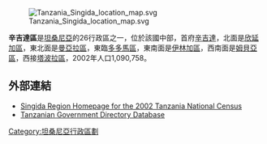 [[File:Tanzania_Singida_location_map.svg|thumb]]

'''辛吉達區'''是[[坦桑尼亞|坦桑尼亞]]的26行政區之一，位於該國中部，首府[[辛吉達|辛吉達]]，北面是[[欣延加區|欣延加區]]，東北面是[[曼亞拉區|曼亞拉區]]，東臨[[多多馬區|多多馬區]]，東南面是[[伊林加區|伊林加區]]，西南面是[[姆貝亞區|姆貝亞區]]，西接[[塔波拉區|塔波拉區]]，2002年人口1,090,758。

== 外部連結 ==
* [https://web.archive.org/web/20070927210254/http://www.tanzania.go.tz/census/census/singida.htm Singida Region Homepage for the 2002 Tanzania National Census]
* [http://www.tanzania.go.tz/govdirf.html Tanzanian Government Directory Database] {{Wayback|url=http://www.tanzania.go.tz/govdirf.html |date=20060212005230 }}

{{coord|05|30|S| 34|30|E|region:TZ_type:adm1st_source:GNS-enwiki|display=title}}

{{坦尚尼亞行政區劃}}

[[Category:坦桑尼亞行政區劃|Category:坦桑尼亞行政區劃]]


{{Tanzania-stub}}